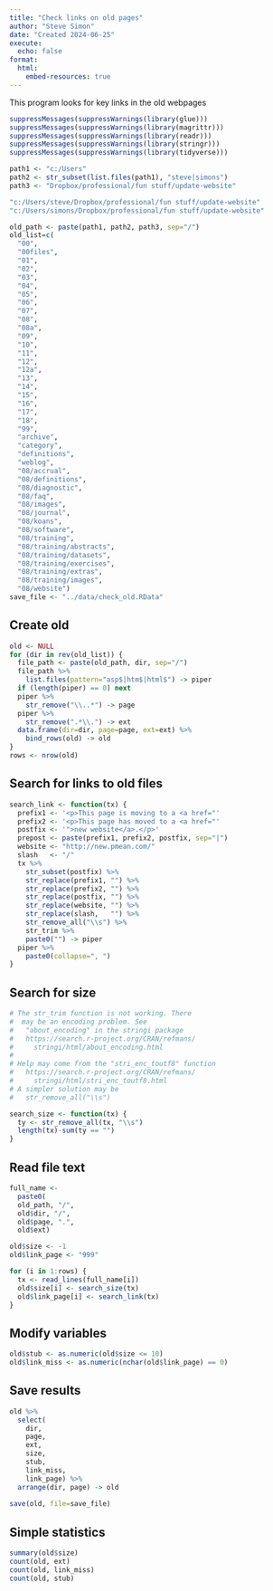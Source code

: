 ```yaml
---
title: "Check links on old pages"
author: "Steve Simon"
date: "Created 2024-06-25"
execute:
  echo: false
format:
  html:
    embed-resources: true
---
```

  
This program looks for key links in the old webpages

```r
suppressMessages(suppressWarnings(library(glue)))
suppressMessages(suppressWarnings(library(magrittr)))
suppressMessages(suppressWarnings(library(readr)))
suppressMessages(suppressWarnings(library(stringr)))
suppressMessages(suppressWarnings(library(tidyverse)))

path1 <- "c:/Users"
path2 <- str_subset(list.files(path1), "steve|simons")
path3 <- "Dropbox/professional/fun stuff/update-website"

"c:/Users/steve/Dropbox/professional/fun stuff/update-website"
"c:/Users/simons/Dropbox/professional/fun stuff/update-website"

old_path <- paste(path1, path2, path3, sep="/")
old_list=c(
  "00",
  "00files",
  "01",
  "02",
  "03",
  "04",
  "05",
  "06",
  "07",
  "08",
  "08a",
  "09",
  "10",
  "11",
  "12",
  "12a",
  "13",
  "14",
  "15",
  "16",
  "17",
  "18",
  "99",
  "archive",
  "category",
  "definitions",
  "weblog",
  "08/accrual",
  "08/definitions",
  "08/diagnostic",
  "08/faq",
  "08/images",
  "08/journal",
  "08/koans",
  "08/software",
  "08/training",
  "08/training/abstracts",
  "08/training/datasets",
  "08/training/exercises",
  "08/training/extras",
  "08/training/images",
  "08/website")
save_file <- "../data/check_old.RData"
```

## Create old

```r
old <- NULL
for (dir in rev(old_list)) {
  file_path <- paste(old_path, dir, sep="/")
  file_path %>%
    list.files(pattern="asp$|htm$|html$") -> piper
  if (length(piper) == 0) next
  piper %>%
    str_remove("\\..*") -> page
  piper %>%
    str_remove(".*\\.") -> ext
  data.frame(dir=dir, page=page, ext=ext) %>%
    bind_rows(old) -> old
}
rows <- nrow(old)
```


## Search for links to old files

```r
search_link <- function(tx) {
  prefix1 <- '<p>This page is moving to a <a href="'
  prefix2 <- '<p>This page has moved to a <a href="'
  postfix <- '">new website</a>.</p>'
  prepost <- paste(prefix1, prefix2, postfix, sep="|")
  website <- "http://new.pmean.com/"
  slash   <- "/"
  tx %>%
    str_subset(postfix) %>%
    str_replace(prefix1, "") %>%
    str_replace(prefix2, "") %>%
    str_replace(postfix, "") %>%
    str_replace(website, "") %>%
    str_replace(slash,   "") %>%
    str_remove_all("\\s") %>%
    str_trim %>%
    paste0("") -> piper
  piper %>%
    paste0(collapse=", ")
}
```

## Search for size

```r
# The str_trim function is not working. There
#  may be an encoding problem. See
#   "about_encoding" in the stringi package
#   https://search.r-project.org/CRAN/refmans/
#     stringi/html/about_encoding.html
#
# Help may come from the "stri_enc_toutf8" function 
#   https://search.r-project.org/CRAN/refmans/
#     stringi/html/stri_enc_toutf8.html
# A simpler solution may be
#   str_remove_all("\\s")

search_size <- function(tx) {
  ty <- str_remove_all(tx, "\\s")
  length(tx)-sum(ty == "")
}
```

## Read file text

```r
full_name <-
  paste0(
  old_path, "/",
  old$dir, "/",
  old$page, ".",
  old$ext)

old$size <- -1
old$link_page <- "999"

for (i in 1:rows) {
  tx <- read_lines(full_name[i])
  old$size[i] <- search_size(tx)
  old$link_page[i] <- search_link(tx)
}
```

## Modify variables

```r
old$stub <- as.numeric(old$size <= 10)
old$link_miss <- as.numeric(nchar(old$link_page) == 0)
```

## Save results

```r
old %>%
  select(
    dir, 
    page, 
    ext, 
    size,
    stub,
    link_miss,
    link_page) %>%
  arrange(dir, page) -> old
    
save(old, file=save_file)
```

## Simple statistics

```r
summary(old$size)
count(old, ext)
count(old, link_miss)
count(old, stub)
```
